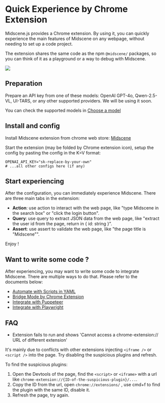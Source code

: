 # Quick Experience by Chrome Extension

Midscene.js provides a Chrome extension. By using it, you can quickly experience the main features of Midscene on any webpage, without needing to set up a code project.

⁠The extension shares the same code as the npm `@midscene/` packages, so you can think of it as a playground or a way to debug with Midscene.

![](/midscene-extension.jpg)

## Preparation

Prepare an API key from one of these models: OpenAI GPT-4o, Qwen-2.5-VL, UI-TARS, or any other supported providers. We will be using it soon.

You can check the supported models in [Choose a model](./choose-a-model)

## Install and config

Install Midscene extension from chrome web store: [Midscene](https://chromewebstore.google.com/detail/midscene/gbldofcpkknbggpkmbdaefngejllnief)

Start the extension (may be folded by Chrome extension icon), setup the config by pasting the config in the K=V format:

```shell
OPENAI_API_KEY="sk-replace-by-your-own"
# ...all other configs here (if any)
```

## Start experiencing

After the configuration, you can immediately experience Midscene. There are three main tabs in the extension:

- **Action**: use action to interact with the web page, like "type Midscene in the search box" or "click the login button".
- **Query**: use query to extract JSON data from the web page, like "extract the user id from the page, return in \{ id: string \}".
- **Assert**: use assert to validate the web page, like "the page title is "Midscene"".

Enjoy !

## Want to write some code ?

After experiencing, you may want to write some code to integrate Midscene. There are multiple ways to do that. Please refer to the documents below:

* [Automate with Scripts in YAML](./automate-with-scripts-in-yaml)
* [Bridge Mode by Chrome Extension](./bridge-mode-by-chrome-extension)
* [Integrate with Puppeteer](./integrate-with-puppeteer)
* [Integrate with Playwright](./integrate-with-playwright)

## FAQ

* Extension fails to run and shows 'Cannot access a chrome-extension:// URL of different extension'

It's mainly due to conflicts with other extensions injecting `<iframe />` or `<script />` into the page. Try disabling the suspicious plugins and refresh. 

To find the suspicious plugins:
 
1. Open the Devtools of the page, find the `<script>` or `<iframe>` with a url like `chrome-extension://{ID-of-the-suspicious-plugin}/...`.
2. Copy the ID from the url, open `chrome://extensions/` , use cmd+f to find the plugin with the same ID, disable it.
3. Refresh the page, try again.
